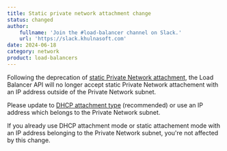 ```yaml
---
title: Static private network attachment change
status: changed
author:
    fullname: 'Join the #load-balancer channel on Slack.'
    url: 'https://slack.khulnasoft.com'
date: 2024-06-18
category: network
product: load-balancers
---
```


Following the deprecation of [static Private Network attachment](https://www.khulnasoft.com/en/docs/changelog/?product=load-balancers&status=deprecated#static-attachment-is-no-longer-available), the Load Balancer API will no longer accept static Private Network attachement with an IP address outside of the Private Network subnet.

Please update to [DHCP attachment type](https://www.khulnasoft.com/en/developers/api/load-balancer/zoned-api/#path-private-networks-attach-a-load-balancer-to-a-private-network) (recommended) or use an IP address which belongs to the Private Network subnet.

If you already use DHCP attachment mode or static attachement mode with an IP address belonging to the Private Network subnet, you're not affected by this change.

